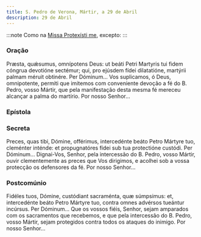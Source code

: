 ```yaml
---
title: S. Pedro de Verona, Mártir, a 29 de Abril
description: 29 de Abril
---
```


:::note
Como na [Missa Protexísti me](/missal/comum/9martir), excepto:
:::


### Oração

<div class="side-by-side not-content">
  <span>
    Præsta, quǽsumus, omnípotens Deus: ut beáti Petri Martyris tui fidem cóngrua devotióne sectémur;
    qui, pro ejúsdem fídei dilatatióne, martýrii palmam méruit obtinére. Per Dóminum...
  </span>
  <span>
    Vos suplicamos, ó Deus, omnipotente, permiti que imitemos com conveniente devoção a fé do B.
    Pedro, vosso Mártir, que pela manifestação desta mesma fé mereceu alcançar a palma do martírio.
    Por nosso Senhor...
  </span>
</div>

### Epístola

<LinkCard
  href="/missal/comum/5martirnaopontifice2#epístola"
  title="Mártir não Pontífice - Missa Lætábitur justus"
/>

### Secreta

<div class="side-by-side not-content">
  <span>
    Preces, quas tibi, Dómine, offérimus, intercedénte beáto Petro Mártyre tuo, cleménter inténde:
    et propugnatóres fídei sub tua protectióne custódi. Per Dóminum...
  </span>
  <span>
    Dignai-Vos, Senhor, pela intercessão do B. Pedro, vosso Mártir, ouvir clementemente as preces
    que Vos dirigimos, e acolhei sob a vossa protecção os defensores da fé. Por nosso Senhor...
  </span>
</div>

### Postcomúnio

<div class="side-by-side not-content">
  <span>
    Fidéles tuos, Dómine, custódiant sacraménta, quæ súmpsimus: et, intercedénte beáto Petro Mártyre
    tuo, contra omnes advérsos tueántur incúrsus. Per Dóminum...
  </span>
  <span>
    Que os vossos fiéis, Senhor, sejam amparados com os sacramentos que recebemos, e que pela
    intercessão do B. Pedro, vosso Mártir, sejam protegidos contra todos os ataques do inimigo. Por
    nosso Senhor...
  </span>
</div>
